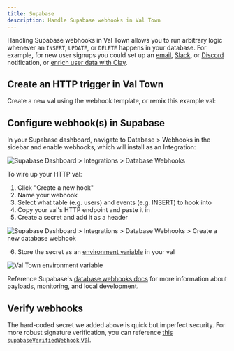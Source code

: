 ```yaml
---
title: Supabase
description: Handle Supabase webhooks in Val Town
---
```



Handling Supabase webhooks in Val Town allows you to run arbitrary logic whenever an `INSERT`, `UPDATE`, or `DELETE` happens in your database. For example, for new user signups you could set up an [email](/std/email), [Slack](/integrations/slack/send-messages-to-slack), or [Discord](/integrations/discord/send-message) notification, or [enrich user data with Clay](https://www.val.town/x/charmaine/clay-proxy).

## Create an HTTP trigger in Val Town

Create a new val using the webhook template, or remix this example val:

<Val url="https://www.val.town/embed/x/petermillspaugh/supabaseWebhook/main.ts" />

## Configure webhook(s) in Supabase

In your Supabase dashboard, navigate to Database > Webhooks in the sidebar and enable webhooks, which will install as an Integration:

![Supabase Dashboard > Integrations > Database Webhooks](./supabase-database-webhooks.png)

To wire up your HTTP val:

1. Click "Create a new hook"
2. Name your webhook
3. Select what table (e.g. users) and events (e.g. INSERT) to hook into
4. Copy your val's HTTP endpoint and paste it in
5. Create a secret and add it as a header

![Supabase Dashboard > Integrations > Database Webhooks > Create a new database webhook](./supabase-create-new-database-webhook.png)

6. Store the secret as an [environment variable](/reference/environment-variables/) in your val

![Val Town environment variable](./supabase-webhook-secret-env-var.png)

Reference Supabase's [database webhooks docs](https://supabase.com/docs/guides/database/webhooks) for more information about payloads, monitoring, and local development.

## Verify webhooks

The hard-coded secret we added above is quick but imperfect security. For more robust signature verification, you can reference [this `supabaseVerifiedWebhook` val](https://www.val.town/x/petermillspaugh/supabaseVerifiedWebhook).
